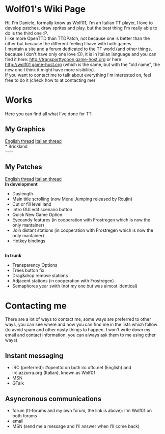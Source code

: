 = Wolf01's Wiki Page =
Hi, I'm Daniele, formally know as Wolf01, I'm an Italian TT player, I love to develop patches, draw sprites and play, but the best thing I'm really able to do is the third one :P.<br>
I like more OpenTTD than TTDPatch, not because one is better than the other but because the different feeling I have with both games.<br>
I mantain a site and a forum dedicated to the TT world (and other things, because I don't have only one love :D), it is in Italian language and you can find it here: [http://transporttycoon.game-host.org http://transporttycoon.game-host.org] or here [http://wolf01.game-host.org http://wolf01.game-host.org] (which is the same, but with the "old name", the new one I think it might have more visibility).<br>
If you want to contact me to talk about everything I'm interested on, feel free to do it (check how to at contacting me)

= Works =
Here you can find all what I've done for TT:
== My Graphics ==
[http://www.tt-forums.net/viewtopic.php?f=36&t=34999 English thread]
[http://wolf01.game-host.org/forum/index.php/topic,90.0.html Italian thread]<br>
* Brickland
<br>
----

== My Patches ==
[http://www.tt-forums.net/viewtopic.php?f=32&t=26105 English thread]
[http://wolf01.game-host.org/forum/index.php/topic,45.0.html Italian thread]<br>
'''In development'''
* Daylength
* Main title scrolling (now Menu Jumping released by Roujin)
* Cut or fill level land
* Intro GUI edit scenario button
* Quick New Game Option
* Eyecandy features (in cooperation with Frostregen which is now the only mantainer)
* Join distant stations (in cooperation with Frostregen which is now the only mantainer)
* Hotkey bindings
<br>
'''In trunk'''
* Transparency Options
* Trees button fix
* Drag&drop remove stations
* Adjacent stations (in cooperation with Frostregen)
* Semaphores year swith (not my one but was almost identical)

= Contacting me =
There are a lot of ways to contact me, some ways are preferred to other ways, you can see where and how you can find me in the lists which follow: (to avoid spam and other nasty things to happen, I won't write down my email and contact information, you can always ask them to me using other ways)
== Instant messaging ==
* iRC (preferred): #openttd on both irc.oftc.net (English) and irc.azzurra.org (Italian), known as Wolf01
* MSN
* GTalk

== Asyncronous communications ==
* forum (tt-forums and my own forum, the link is above): I'm Wolf01 on both forums
* email
* MSN (send me a message and I'll answer when I'll come back)